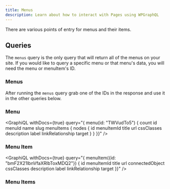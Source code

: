 ```yaml
---
title: Menus
description: Learn about how to interact with Pages using WPGraphQL
---
```



There are various points of entry for menus and their items. 

## Queries

The `menus` query is the only query that will return all of the menus on your site. If you would like to query a specific menu or that menu's data, you will need the menu or menuItem's ID.

### Menus

<GraphiQL query="{
  menus {
    nodes {
      id
      menuId
      menuItems {
        edges {
          node {
            id
            menuItemId
            title
            url
            connectedObject {
              __typename
            }
            cssClasses
            description
            label
            linkRelationship
            target
          }
        }
        nodes {
          id
          menuItemId
          title
          url
          connectedObject {
            __typename
          }
          cssClasses
          description
          label
          linkRelationship
          target
        }
      }
    }
  }}" />

After running the `menus` query grab one of the IDs in the response and use it in the other queries below.

### Menu

<GraphiQL withDocs={true} query="{
  menu(id: "TWVudTo5") {
    count
    id
    menuId
    name
    slug
    menuItems {
      nodes {
        id
        menuItemId
        title
        url
        cssClasses
        description
        label
        linkRelationship
        target
      }
    }
  }}" />



### Menu Item

<GraphiQL withDocs={true} query="{
  menuItem({id: "bmF2X21lbnVfaXRlbToxMDQ2"}) {
    id
    menuItemId
    title
    url
    connectedObject
    cssClasses
    description
    label
    linkRelationship
    target
  }}" />

### Menu Items

<GraphiQL withDocs={true} query="{
  menuItems(where: {location: PRIMARY}){
    edges {
      node {
        id 
        menuItemId
        title
        url
        connectedObject {
          __typename
        }
        cssClasses
        description
        label
        linkRelationship
        target
      }
    }
    nodes {
      id
      menuItemId
      title
      url
      connectedObject {
        __typename
      }
      cssClasses
      description
      label
      linkRelationship
      target
    }
  }}" />
